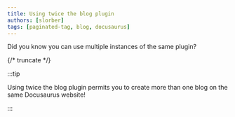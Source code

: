 ```yaml
---
title: Using twice the blog plugin
authors: [slorber]
tags: [paginated-tag, blog, docusaurus]
---
```


Did you know you can use multiple instances of the same plugin?

{/* truncate */}

:::tip

Using twice the blog plugin permits you to create more than one blog on the same Docusaurus website!

:::
